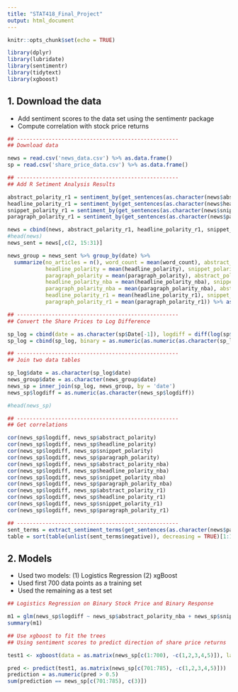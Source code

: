 ```yaml
---
title: "STAT418_Final_Project"
output: html_document
---
```


```r
knitr::opts_chunk$set(echo = TRUE)
```


```r
library(dplyr)
library(lubridate)
library(sentimentr)
library(tidytext)
library(xgboost)
```
 
## 1. Download the data

- Add sentiment scores to the data set using the sentimentr package
- Compute correlation with stock price returns

```r

## ---------------------------------------------------
## Download data

news = read.csv('news_data.csv') %>% as.data.frame()
sp = read.csv('share_price_data.csv') %>% as.data.frame()

## ---------------------------------------------------
## Add R Setiment Analysis Results

abstract_polarity_r1 = sentiment_by(get_sentences(as.character(news$abstract)))$ave_sentiment
headline_polarity_r1 = sentiment_by(get_sentences(as.character(news$headline)))$ave_sentiment
snippet_polarity_r1 = sentiment_by(get_sentences(as.character(news$snippet)))$ave_sentiment
paragraph_polarity_r1 = sentiment_by(get_sentences(as.character(news$paragraph)))$ave_sentiment

news = cbind(news, abstract_polarity_r1, headline_polarity_r1, snippet_polarity_r1, paragraph_polarity_r1)
#head(news)
news_sent = news[,c(2, 15:31)]

news_group = news_sent %>% group_by(date) %>% 
  summarize(no_articles = n(), word_count = mean(word_count), abstract_polarity = mean(abstract_polarity), 
            headline_polarity = mean(headline_polarity), snippet_polarity = mean(snippet_polarity), 
            paragraph_polarity = mean(paragraph_polarity), abstract_polarity_nba = mean(abstract_polarity_nba),
            headline_polarity_nba = mean(headline_polarity_nba), snippet_polarity_nba = mean(snippet_polarity_nba),
            paragraph_polarity_nba = mean(paragraph_polarity_nba), abstract_polarity_r1 = mean(abstract_polarity_r1),
            headline_polarity_r1 = mean(headline_polarity_r1), snippet_polarity_r1 = mean(snippet_polarity_r1),
            paragraph_polarity_r1 = mean(paragraph_polarity_r1)) %>% as.data.frame()

## ---------------------------------------------------
## Convert the Share Prices to Log Difference

sp_log = cbind(date = as.character(sp$Date[-1]), logdiff = diff(log(sp$Adj.Close))) %>% as.data.frame()
sp_log = cbind(sp_log, binary = as.numeric(as.numeric(as.character(sp_log$logdiff)) > 0)) 

## ---------------------------------------------------
## Join two data tables

sp_log$date = as.character(sp_log$date)
news_group$date = as.character(news_group$date)
news_sp = inner_join(sp_log, news_group, by = 'date')
news_sp$logdiff = as.numeric(as.character(news_sp$logdiff))

#head(news_sp)

## ---------------------------------------------------
## Get correlations

cor(news_sp$logdiff, news_sp$abstract_polarity)
cor(news_sp$logdiff, news_sp$headline_polarity)
cor(news_sp$logdiff, news_sp$snippet_polarity)
cor(news_sp$logdiff, news_sp$paragraph_polarity)
cor(news_sp$logdiff, news_sp$abstract_polarity_nba)
cor(news_sp$logdiff, news_sp$headline_polarity_nba)
cor(news_sp$logdiff, news_sp$snippet_polarity_nba)
cor(news_sp$logdiff, news_sp$paragraph_polarity_nba)
cor(news_sp$logdiff, news_sp$abstract_polarity_r1)
cor(news_sp$logdiff, news_sp$headline_polarity_r1)
cor(news_sp$logdiff, news_sp$snippet_polarity_r1)
cor(news_sp$logdiff, news_sp$paragraph_polarity_r1)

## ---------------------------------------------------
sent_terms = extract_sentiment_terms(get_sentences(as.character(news$paragraph)))
table = sort(table(unlist(sent_terms$negative)), decreasing = TRUE)[1:10] %>% as.data.frame()


```

## 2. Models

- Used two models: (1) Logistics Regression (2) xgBoost
- Used first 700 data points as a training set
- Used the remaining as a test set

```r
## Logistics Regression on Binary Stock Price and Binary Response

m1 = glm(news_sp$logdiff ~ news_sp$abstract_polarity_nba + news_sp$snippet_polarity_nba)
summary(m1)

## Use xgboost to fit the trees 
## Using sentiment scores to predict direction of share price returns

test1 <- xgboost(data = as.matrix(news_sp[c(1:700), -c(1,2,3,4,5)]), label = news_sp[c(1:700), c(3)], max.depth = 3, nthread = 10, nrounds = 10, objective = "binary:logistic")

pred <- predict(test1, as.matrix(news_sp[c(701:785), -c(1,2,3,4,5)]))
prediction = as.numeric(pred > 0.5)
sum(prediction == news_sp[c(701:785), c(3)])

```




